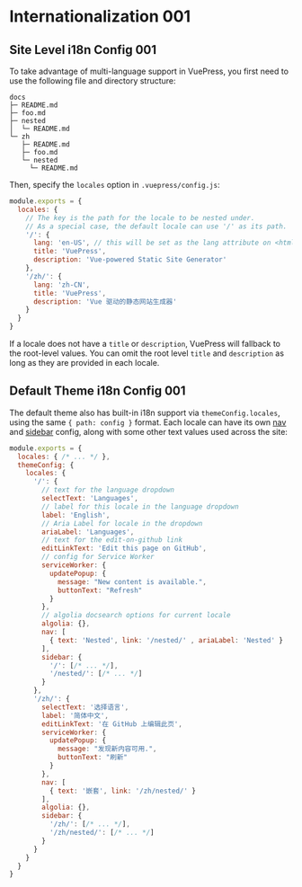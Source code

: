 # Internationalization 001

## Site Level i18n Config 001

To take advantage of multi-language support in VuePress, you first need to use the following file and directory structure:

```
docs
├─ README.md
├─ foo.md
├─ nested
│  └─ README.md
└─ zh
   ├─ README.md
   ├─ foo.md
   └─ nested
     └─ README.md
```

Then, specify the `locales` option in `.vuepress/config.js`:

``` js
module.exports = {
  locales: {
    // The key is the path for the locale to be nested under.
    // As a special case, the default locale can use '/' as its path.
    '/': {
      lang: 'en-US', // this will be set as the lang attribute on <html>
      title: 'VuePress',
      description: 'Vue-powered Static Site Generator'
    },
    '/zh/': {
      lang: 'zh-CN',
      title: 'VuePress',
      description: 'Vue 驱动的静态网站生成器'
    }
  }
}
```

If a locale does not have a `title` or `description`, VuePress will fallback to the root-level values. You can omit the root level `title` and `description` as long as they are provided in each locale.

## Default Theme i18n Config 001

The default theme also has built-in i18n support via `themeConfig.locales`, using the same `{ path: config }` format. Each locale can have its own [nav](../theme/default-theme-config.md#navbar-links) and [sidebar](../theme/default-theme-config.md#sidebar) config, along with some other text values used across the site:

``` js
module.exports = {
  locales: { /* ... */ },
  themeConfig: {
    locales: {
      '/': {
        // text for the language dropdown
        selectText: 'Languages',
        // label for this locale in the language dropdown
        label: 'English',
        // Aria Label for locale in the dropdown
        ariaLabel: 'Languages',
        // text for the edit-on-github link
        editLinkText: 'Edit this page on GitHub',
        // config for Service Worker
        serviceWorker: {
          updatePopup: {
            message: "New content is available.",
            buttonText: "Refresh"
          }
        },
        // algolia docsearch options for current locale
        algolia: {},
        nav: [
          { text: 'Nested', link: '/nested/' , ariaLabel: 'Nested' }
        ],
        sidebar: {
          '/': [/* ... */],
          '/nested/': [/* ... */]
        }
      },
      '/zh/': {
        selectText: '选择语言',
        label: '简体中文',
        editLinkText: '在 GitHub 上编辑此页',
        serviceWorker: {
          updatePopup: {
            message: "发现新内容可用.",
            buttonText: "刷新"
          }
        },
        nav: [
          { text: '嵌套', link: '/zh/nested/' }
        ],
        algolia: {},
        sidebar: {
          '/zh/': [/* ... */],
          '/zh/nested/': [/* ... */]
        }
      }
    }
  }
}
```